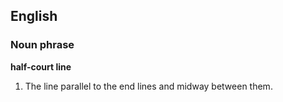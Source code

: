 ==English==

===Noun phrase===
'''half-court line'''

# {{basketball}} The line parallel to the end lines and midway between them.